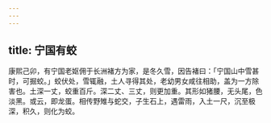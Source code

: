 ```yaml
---
---
---
```

title: 宁国有蛟
---



康熙己卯，有宁国老妪佣于长洲褚方为家，是冬久雪，因告褚曰：「宁国山中雪甚时，可掘蛟。」蛟伏处，雪辄融，土人寻得其处，老幼男女咸往相助，盖为一方除害也。土深一丈，蛟重百斤。深二丈、三丈，则更加重。其形如猪腰，无头尾，色淡黑。或云，即龙蛋。相传野雉与蛇交，子生石上，遇雷雨，入土一尺，沉至极深，积久，则化为蛟。